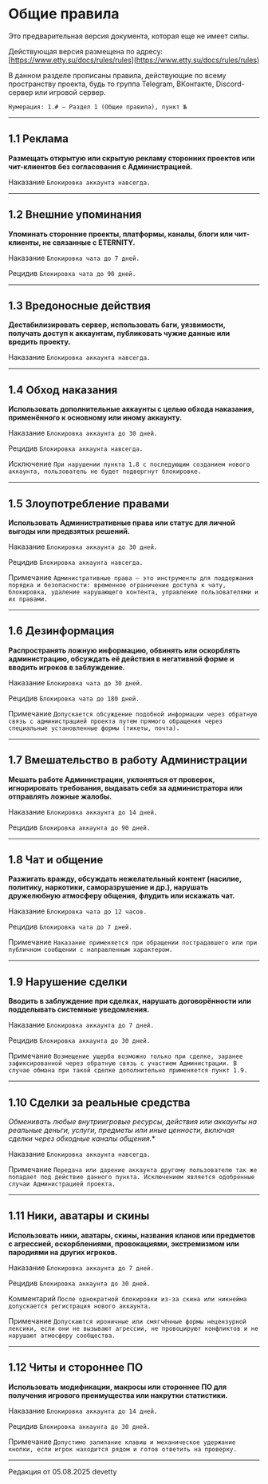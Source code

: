 # Общие правила

<Badge bgColor="#FF3333" textColor="#FFFFFF">Это предварительная версия документа, которая еще не имеет силы.</Badge>

Действующая версия размещена по адресу: [https://www.etty.su/docs/rules/rules](https://www.etty.su/docs/rules/rules)

В данном разделе прописаны правила, действующие по всему пространству проекта, будь то группа Telegram, ВКонтакте, Discord-сервер или игровой сервер.

```Нумерация: 1.# — Раздел 1 (Общие правила), пункт №```

--------

## 1.1 Реклама

**Размещать открытую или скрытую рекламу сторонних проектов или чит-клиентов без согласования с Администрацией.**

<Badge bgColor="#FF3333" textColor="#FFFFFF">Наказание</Badge> ```Блокировка аккаунта навсегда.```

--------

## 1.2 Внешние упоминания

**Упоминать сторонние проекты, платформы, каналы, блоги или чит-клиенты, не связанные с ETERNITY.**

<Badge bgColor="#FF3333" textColor="#FFFFFF">Наказание</Badge> ```Блокировка чата до 7 дней.```

<Badge bgColor="#FF3333" textColor="#FFFFFF">Рецидив</Badge> ```Блокировка чата до 90 дней.```

--------

## 1.3 Вредоносные действия

**Дестабилизировать сервер, использовать баги, уязвимости, получать доступ к аккаунтам, публиковать чужие данные или вредить проекту.**

<Badge bgColor="#FF3333" textColor="#FFFFFF">Наказание</Badge> ```Блокировка аккаунта навсегда.```

--------

## 1.4 Обход наказания

**Использовать дополнительные аккаунты с целью обхода наказания, применённого к основному или иному аккаунту.**

<Badge bgColor="#FF3333" textColor="#FFFFFF">Наказание</Badge> ```Блокировка аккаунта до 30 дней.```

<Badge bgColor="#FF3333" textColor="#FFFFFF">Рецидив</Badge> ```Блокировка аккаунта навсегда.```

<Badge bgColor="#118823" textColor="#FFFFFF">Исключение</Badge> ```При нарушении пункта 1.8 с последующим созданием нового аккаунта, пользователь не будет подвергнут блокировке.```

--------

## 1.5 Злоупотребление правами

**Использовать Административные права или статус для личной выгоды или предвзятых решений.**

<Badge bgColor="#FF3333" textColor="#FFFFFF">Наказание</Badge> ```Блокировка аккаунта до 30 дней.```

<Badge bgColor="#FF3333" textColor="#FFFFFF">Рецидив</Badge> ```Блокировка аккаунта навсегда.```

<Badge bgColor="#118823" textColor="#FFFFFF">Примечание</Badge> ```Административные права — это инструменты для поддержания порядка и безопасности: временное ограничение доступа к чату, блокировка, удаление нарушающего контента, управление пользователями и их правами.```

--------

## 1.6 Дезинформация

**Распространять ложную информацию, обвинять или оскорблять администрацию, обсуждать её действия в негативной форме и вводить игроков в заблуждение.**

<Badge bgColor="#FF3333" textColor="#FFFFFF">Наказание</Badge> ```Блокировка чата до 30 дней.```

<Badge bgColor="#FF3333" textColor="#FFFFFF">Рецидив</Badge> ```Блокировка чата до 180 дней.```

<Badge bgColor="#118823" textColor="#FFFFFF">Примечание</Badge> ```Допускается обсуждение подобной информации через обратную связь с администрацией проекта путем прямого обращения через специальные установленные формы (тикеты, почта).```

--------

## 1.7 Вмешательство в работу Администрации

**Мешать работе Администрации, уклоняться от проверок, игнорировать требования, выдавать себя за администратора или отправлять ложные жалобы.**

<Badge bgColor="#FF3333" textColor="#FFFFFF">Наказание</Badge> ```Блокировка аккаунта до 14 дней.```

<Badge bgColor="#FF3333" textColor="#FFFFFF">Рецидив</Badge> ```Блокировка аккаунта до 90 дней.```

--------

## 1.8 Чат и общение

**Разжигать вражду, обсуждать нежелательный контент (насилие, политику, наркотики, саморазрушение и др.), нарушать дружелюбную атмосферу общения, флудить или искажать чат.**

<Badge bgColor="#FF3333" textColor="#FFFFFF">Наказание</Badge> ```Блокировка чата до 12 часов.```

<Badge bgColor="#FF3333" textColor="#FFFFFF">Рецидив</Badge> ```Блокировка чата до 7 дней.```

<Badge bgColor="#118823" textColor="#FFFFFF">Примечание</Badge> ```Наказание применяется при обращении пострадавшего или при публичном сообщении с направленным характером.```

--------

## 1.9 Нарушение сделки

**Вводить в заблуждение при сделках, нарушать договорённости или подделывать системные уведомления.**

<Badge bgColor="#FF3333" textColor="#FFFFFF">Наказание</Badge> ```Блокировка аккаунта до 7 дней.```

<Badge bgColor="#FF3333" textColor="#FFFFFF">Рецидив</Badge> ```Блокировка аккаунта до 30 дней.```

<Badge bgColor="#118823" textColor="#FFFFFF">Примечание</Badge> ```Возмещение ущерба возможно только при сделке, заранее зафиксированной через обратную связь с участием Администрации. В случае обмана при такой сделке дополнительно применяется пункт 1.9.```

--------

## 1.10 Сделки за реальные средства

*Обменивать любые внутриигровые ресурсы, действия или аккаунты на реальные деньги, услуги, предметы или иные ценности, включая сделки через обходные каналы общения.**

<Badge bgColor="#FF3333" textColor="#FFFFFF">Наказание</Badge> ```Блокировка аккаунта навсегда.```

<Badge bgColor="#118823" textColor="#FFFFFF">Примечание</Badge> ```Передача или дарение аккаунта другому пользователю так же попадает под действие данного пункта. Исключением является одобренные случаи Администрацией проекта.```

--------

## 1.11 Ники, аватары и скины

**Использовать ники, аватары, скины, названия кланов или предметов с агрессией, оскорблениями, провокациями, экстремизмом или пародиями на других игроков.**

<Badge bgColor="#FF3333" textColor="#FFFFFF">Наказание</Badge> ```Блокировка аккаунта до 7 дней.```

<Badge bgColor="#FF3333" textColor="#FFFFFF">Рецидив</Badge> ```Блокировка аккаунта до 30 дней.```

<Badge bgColor="#4d88ff" textColor="#FFFFFF">Комментарий</Badge> ```После однократной блокировки из-за скина или никнейма допускается регистрация нового аккаунта.```

<Badge bgColor="#118823" textColor="#FFFFFF">Примечание</Badge> ```Допускаются ироничные или смягчённые формы нецензурной лексики, если они не вызывают агрессии, не провоцируют конфликтов и не нарушают атмосферу сообщества.```

--------

## 1.12 Читы и стороннее ПО

**Использовать модификации, макросы или стороннее ПО для получения игрового преимущества или накрутки статистики.**

<Badge bgColor="#FF3333" textColor="#FFFFFF">Наказание</Badge> ```Блокировка аккаунта до 14 дней.```

<Badge bgColor="#FF3333" textColor="#FFFFFF">Рецидив</Badge> ```Блокировка аккаунта до 30 дней.```

<Badge bgColor="#118823" textColor="#FFFFFF">Примечание</Badge> ```Допустимо залипание клавиш и механическое удержание кнопки, если игрок находится рядом и готов ответить на проверку.```

--------

<Badge bgColor="#ffad47" textColor="#000000">Редакция от 05.08.2025</Badge> <Badge bgColor="#88bfbd" textColor="#000000">devetty</Badge>